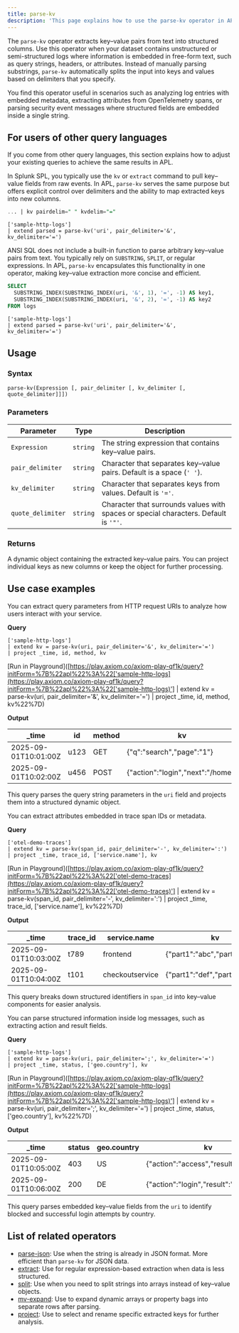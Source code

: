 ```yaml
---
title: parse-kv
description: 'This page explains how to use the parse-kv operator in APL.'
---
```


The `parse-kv` operator extracts key–value pairs from text into structured columns. Use this operator when your dataset contains unstructured or semi-structured logs where information is embedded in free-form text, such as query strings, headers, or attributes. Instead of manually parsing substrings, `parse-kv` automatically splits the input into keys and values based on delimiters that you specify.

You find this operator useful in scenarios such as analyzing log entries with embedded metadata, extracting attributes from OpenTelemetry spans, or parsing security event messages where structured fields are embedded inside a single string.

## For users of other query languages

If you come from other query languages, this section explains how to adjust your existing queries to achieve the same results in APL.

<AccordionGroup>
<Accordion title="Splunk SPL users">

In Splunk SPL, you typically use the `kv` or `extract` command to pull key–value fields from raw events. In APL, `parse-kv` serves the same purpose but offers explicit control over delimiters and the ability to map extracted keys into new columns.

<CodeGroup>

```sql Splunk example
... | kv pairdelim=" " kvdelim="="
````

```kusto APL equivalent
['sample-http-logs']
| extend parsed = parse-kv('uri', pair_delimiter='&', kv_delimiter='=')
```

</CodeGroup>

</Accordion>
<Accordion title="ANSI SQL users">

ANSI SQL does not include a built-in function to parse arbitrary key–value pairs from text. You typically rely on `SUBSTRING`, `SPLIT`, or regular expressions. In APL, `parse-kv` encapsulates this functionality in one operator, making key–value extraction more concise and efficient.

<CodeGroup>

```sql SQL example
SELECT
  SUBSTRING_INDEX(SUBSTRING_INDEX(uri, '&', 1), '=', -1) AS key1,
  SUBSTRING_INDEX(SUBSTRING_INDEX(uri, '&', 2), '=', -1) AS key2
FROM logs
```

```kusto APL equivalent
['sample-http-logs']
| extend parsed = parse-kv('uri', pair_delimiter='&', kv_delimiter='=')
```

</CodeGroup>

</Accordion>
</AccordionGroup>

## Usage

### Syntax

```kusto
parse-kv(Expression [, pair_delimiter [, kv_delimiter [, quote_delimiter]]])
```

### Parameters

| Parameter         | Type     | Description                                                                          |
| ----------------- | -------- | ------------------------------------------------------------------------------------ |
| `Expression`      | `string` | The string expression that contains key–value pairs.                                 |
| `pair_delimiter`  | `string` | Character that separates key–value pairs. Default is a space (`' '`).                |
| `kv_delimiter`    | `string` | Character that separates keys from values. Default is `'='`.                         |
| `quote_delimiter` | `string` | Character that surrounds values with spaces or special characters. Default is `'"'`. |

### Returns

A dynamic object containing the extracted key–value pairs. You can project individual keys as new columns or keep the object for further processing.

## Use case examples

<Tabs>
<Tab title="Log analysis">

You can extract query parameters from HTTP request URIs to analyze how users interact with your service.

**Query**

```kusto
['sample-http-logs']
| extend kv = parse-kv(uri, pair_delimiter='&', kv_delimiter='=')
| project _time, id, method, kv
```

[Run in Playground]([https://play.axiom.co/axiom-play-qf1k/query?initForm=%7B%22apl%22%3A%22['sample-http-logs](https://play.axiom.co/axiom-play-qf1k/query?initForm=%7B%22apl%22%3A%22['sample-http-logs)'] | extend kv = parse-kv(uri, pair_delimiter='&', kv_delimiter='=') | project _time, id, method, kv%22%7D)

**Output**

| _time               | id   | method | kv                                |
| -------------------- | ---- | ------ | --------------------------------- |
| 2025-09-01T10:01:00Z | u123 | GET    | {"q":"search","page":"1"}         |
| 2025-09-01T10:02:00Z | u456 | POST   | {"action":"login","next":"/home"} |

This query parses the query string parameters in the `uri` field and projects them into a structured dynamic object.

</Tab>
<Tab title="OpenTelemetry traces">

You can extract attributes embedded in trace span IDs or metadata.

**Query**

```kusto
['otel-demo-traces']
| extend kv = parse-kv(span_id, pair_delimiter='-', kv_delimiter=':')
| project _time, trace_id, ['service.name'], kv
```

[Run in Playground]([https://play.axiom.co/axiom-play-qf1k/query?initForm=%7B%22apl%22%3A%22['otel-demo-traces](https://play.axiom.co/axiom-play-qf1k/query?initForm=%7B%22apl%22%3A%22['otel-demo-traces)'] | extend kv = parse-kv(span_id, pair_delimiter='-', kv_delimiter=':') | project _time, trace_id, ['service.name'], kv%22%7D)

**Output**

| _time               | trace_id | service.name    | kv                            |
| -------------------- | --------- | --------------- | ----------------------------- |
| 2025-09-01T10:03:00Z | t789      | frontend        | {"part1":"abc","part2":"xyz"} |
| 2025-09-01T10:04:00Z | t101      | checkoutservice | {"part1":"def","part2":"uvw"} |

This query breaks down structured identifiers in `span_id` into key–value components for easier analysis.

</Tab>
<Tab title="Security logs">

You can parse structured information inside log messages, such as extracting action and result fields.

**Query**

```kusto
['sample-http-logs']
| extend kv = parse-kv(uri, pair_delimiter=';', kv_delimiter='=')
| project _time, status, ['geo.country'], kv
```

[Run in Playground]([https://play.axiom.co/axiom-play-qf1k/query?initForm=%7B%22apl%22%3A%22['sample-http-logs](https://play.axiom.co/axiom-play-qf1k/query?initForm=%7B%22apl%22%3A%22['sample-http-logs)'] | extend kv = parse-kv(uri, pair_delimiter=';', kv_delimiter='=') | project _time, status, ['geo.country'], kv%22%7D)

**Output**

| _time               | status | geo.country | kv                                    |
| -------------------- | ------ | ----------- | ------------------------------------- |
| 2025-09-01T10:05:00Z | 403    | US          | {"action":"access","result":"denied"} |
| 2025-09-01T10:06:00Z | 200    | DE          | {"action":"login","result":"success"} |

This query parses embedded key–value fields from the `uri` to identify blocked and successful login attempts by country.

</Tab>
</Tabs>

## List of related operators

- [parse-json](/apl/scalar-functions/parse-json-function): Use when the string is already in JSON format. More efficient than `parse-kv` for JSON data.
- [extract](/apl/scalar-functions/extract-function): Use for regular expression-based extraction when data is less structured.
- [split](/apl/scalar-functions/split-function): Use when you need to split strings into arrays instead of key–value objects.
- [mv-expand](/apl/tabular-operators/mv-expand-operator): Use to expand dynamic arrays or property bags into separate rows after parsing.
- [project](/apl/tabular-operators/project-operator): Use to select and rename specific extracted keys for further analysis.
